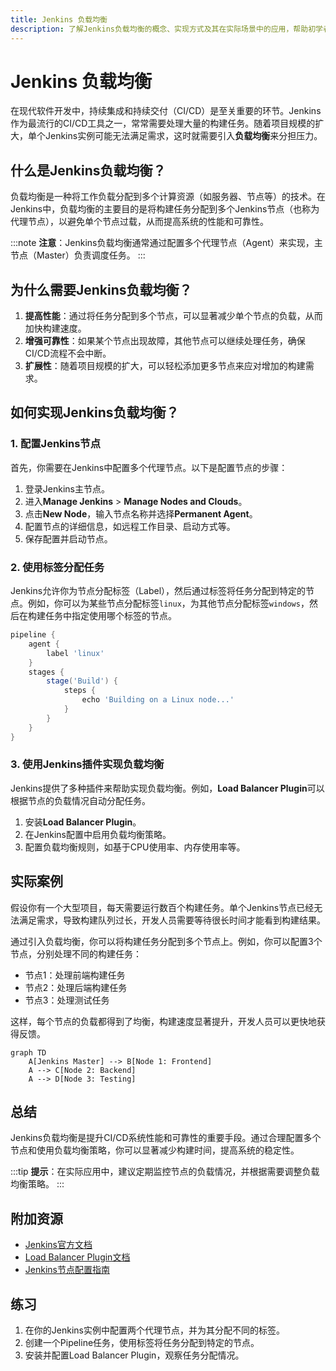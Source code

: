 ```yaml
---
title: Jenkins 负载均衡
description: 了解Jenkins负载均衡的概念、实现方式及其在实际场景中的应用，帮助初学者掌握如何通过负载均衡提升Jenkins的性能和可靠性。
---
```


# Jenkins 负载均衡

在现代软件开发中，持续集成和持续交付（CI/CD）是至关重要的环节。Jenkins作为最流行的CI/CD工具之一，常常需要处理大量的构建任务。随着项目规模的扩大，单个Jenkins实例可能无法满足需求，这时就需要引入**负载均衡**来分担压力。

## 什么是Jenkins负载均衡？

负载均衡是一种将工作负载分配到多个计算资源（如服务器、节点等）的技术。在Jenkins中，负载均衡的主要目的是将构建任务分配到多个Jenkins节点（也称为代理节点），以避免单个节点过载，从而提高系统的性能和可靠性。

:::note
**注意**：Jenkins负载均衡通常通过配置多个代理节点（Agent）来实现，主节点（Master）负责调度任务。
:::

## 为什么需要Jenkins负载均衡？

1. **提高性能**：通过将任务分配到多个节点，可以显著减少单个节点的负载，从而加快构建速度。
2. **增强可靠性**：如果某个节点出现故障，其他节点可以继续处理任务，确保CI/CD流程不会中断。
3. **扩展性**：随着项目规模的扩大，可以轻松添加更多节点来应对增加的构建需求。

## 如何实现Jenkins负载均衡？

### 1. 配置Jenkins节点

首先，你需要在Jenkins中配置多个代理节点。以下是配置节点的步骤：

1. 登录Jenkins主节点。
2. 进入**Manage Jenkins** > **Manage Nodes and Clouds**。
3. 点击**New Node**，输入节点名称并选择**Permanent Agent**。
4. 配置节点的详细信息，如远程工作目录、启动方式等。
5. 保存配置并启动节点。

### 2. 使用标签分配任务

Jenkins允许你为节点分配标签（Label），然后通过标签将任务分配到特定的节点。例如，你可以为某些节点分配标签`linux`，为其他节点分配标签`windows`，然后在构建任务中指定使用哪个标签的节点。

```groovy
pipeline {
    agent {
        label 'linux'
    }
    stages {
        stage('Build') {
            steps {
                echo 'Building on a Linux node...'
            }
        }
    }
}
```

### 3. 使用Jenkins插件实现负载均衡

Jenkins提供了多种插件来帮助实现负载均衡。例如，**Load Balancer Plugin**可以根据节点的负载情况自动分配任务。

1. 安装**Load Balancer Plugin**。
2. 在Jenkins配置中启用负载均衡策略。
3. 配置负载均衡规则，如基于CPU使用率、内存使用率等。

## 实际案例

假设你有一个大型项目，每天需要运行数百个构建任务。单个Jenkins节点已经无法满足需求，导致构建队列过长，开发人员需要等待很长时间才能看到构建结果。

通过引入负载均衡，你可以将构建任务分配到多个节点上。例如，你可以配置3个节点，分别处理不同的构建任务：

- 节点1：处理前端构建任务
- 节点2：处理后端构建任务
- 节点3：处理测试任务

这样，每个节点的负载都得到了均衡，构建速度显著提升，开发人员可以更快地获得反馈。

```mermaid
graph TD
    A[Jenkins Master] --> B[Node 1: Frontend]
    A --> C[Node 2: Backend]
    A --> D[Node 3: Testing]
```

## 总结

Jenkins负载均衡是提升CI/CD系统性能和可靠性的重要手段。通过合理配置多个节点和使用负载均衡策略，你可以显著减少构建时间，提高系统的稳定性。

:::tip
**提示**：在实际应用中，建议定期监控节点的负载情况，并根据需要调整负载均衡策略。
:::

## 附加资源

- [Jenkins官方文档](https://www.jenkins.io/doc/)
- [Load Balancer Plugin文档](https://plugins.jenkins.io/load-balancer/)
- [Jenkins节点配置指南](https://www.jenkins.io/doc/book/managing/nodes/)

## 练习

1. 在你的Jenkins实例中配置两个代理节点，并为其分配不同的标签。
2. 创建一个Pipeline任务，使用标签将任务分配到特定的节点。
3. 安装并配置Load Balancer Plugin，观察任务分配情况。
